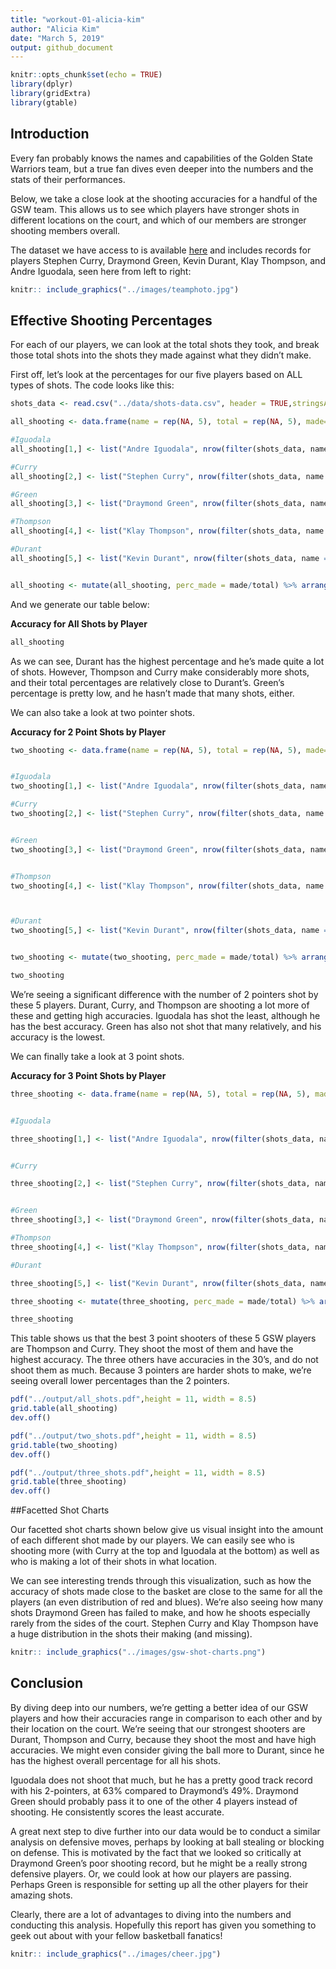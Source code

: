 ```yaml
---
title: "workout-01-alicia-kim"
author: "Alicia Kim"
date: "March 5, 2019"
output: github_document
---
```


```r
knitr::opts_chunk$set(echo = TRUE)
library(dplyr)
library(gridExtra)
library(gtable)
```

## Introduction
Every fan probably knows the names and capabilities of the Golden State Warriors team, but a true fan dives even deeper into the numbers and the stats of their performances.   

Below, we take a close look at the shooting accuracies for a handful of the GSW team.  This allows us to see which players have stronger shots in different locations on the court, and which of our members are stronger shooting members overall.

The dataset we have access to is available [here](https://github.com/ucb-stat133/stat133-hws) and includes records for players Stephen Curry, Draymond Green, Kevin Durant, Klay Thompson, and Andre Iguodala, seen here from left to right:

```r
knitr:: include_graphics("../images/teamphoto.jpg")

```


## Effective Shooting Percentages

For each of our players, we can look at the total shots they took, and break those total shots into the shots they made against what they didn't make.  


First off, let's look at the percentages for our five players based on ALL types of shots.  The code looks like this:

```r
shots_data <- read.csv("../data/shots-data.csv", header = TRUE,stringsAsFactors = FALSE)

all_shooting <- data.frame(name = rep(NA, 5), total = rep(NA, 5), made=rep(NA,5), stringsAsFactors = FALSE)

#Iguodala
all_shooting[1,] <- list("Andre Iguodala", nrow(filter(shots_data, name == "Andre Iguodala")), nrow(filter(shots_data, name == "Andre Iguodala", shot_made_flag == "shot_yes")))

#Curry
all_shooting[2,] <- list("Stephen Curry", nrow(filter(shots_data, name == "Stephen Curry")), nrow(filter(shots_data, name == "Stephen Curry", shot_made_flag == "shot_yes")))

#Green
all_shooting[3,] <- list("Draymond Green", nrow(filter(shots_data, name == "Draymond Green")), nrow(filter(shots_data, name == "Draymond Green", shot_made_flag == "shot_yes")))

#Thompson
all_shooting[4,] <- list("Klay Thompson", nrow(filter(shots_data, name == "Klay Thompson")), nrow(filter(shots_data, name == "Klay Thompson", shot_made_flag == "shot_yes")))

#Durant
all_shooting[5,] <- list("Kevin Durant", nrow(filter(shots_data, name == "Kevin Durant")), nrow(filter(shots_data, name == "Kevin Durant", shot_made_flag == "shot_yes")))


all_shooting <- mutate(all_shooting, perc_made = made/total) %>% arrange(desc(perc_made))
```
And we generate our table below:

__Accuracy for All Shots by Player__
```r
all_shooting
```


As we can see, Durant has the highest percentage and he's made quite a lot of shots.  However, Thompson and Curry make considerably more shots, and their total percentages are relatively close to Durant's.  Green's percentage is pretty low, and he hasn't made that many shots, either.  

We can also take a look at two pointer shots.  

__Accuracy for 2 Point Shots by Player__

```r

two_shooting <- data.frame(name = rep(NA, 5), total = rep(NA, 5), made=rep(NA,5), stringsAsFactors = FALSE)


#Iguodala
two_shooting[1,] <- list("Andre Iguodala", nrow(filter(shots_data, name == "Andre Iguodala", shot_type == "2PT Field Goal")), nrow(filter(shots_data, name == "Andre Iguodala", shot_type == "2PT Field Goal", shot_made_flag == "shot_yes")))

#Curry
two_shooting[2,] <- list("Stephen Curry", nrow(filter(shots_data, name == "Stephen Curry", shot_type == "2PT Field Goal")), nrow(filter(shots_data, name == "Stephen Curry", shot_type == "2PT Field Goal", shot_made_flag == "shot_yes")))


#Green
two_shooting[3,] <- list("Draymond Green", nrow(filter(shots_data, name == "Draymond Green", shot_type == "2PT Field Goal")), nrow(filter(shots_data, name == "Draymond Green", shot_type == "2PT Field Goal", shot_made_flag == "shot_yes")))


#Thompson
two_shooting[4,] <- list("Klay Thompson", nrow(filter(shots_data, name == "Klay Thompson", shot_type == "2PT Field Goal")), nrow(filter(shots_data, name == "Klay Thompson", shot_type == "2PT Field Goal", shot_made_flag == "shot_yes")))



#Durant
two_shooting[5,] <- list("Kevin Durant", nrow(filter(shots_data, name == "Kevin Durant", shot_type == "2PT Field Goal")), nrow(filter(shots_data, name == "Kevin Durant", shot_type == "2PT Field Goal", shot_made_flag == "shot_yes")))


two_shooting <- mutate(two_shooting, perc_made = made/total) %>% arrange(desc(perc_made))

two_shooting

```

We're seeing a significant difference with the number of 2 pointers shot by these 5 players.  Durant, Curry, and Thompson are shooting a lot more of these and getting high accuracies.  Iguodala has shot the least, although he has the best accuracy.  Green has also not shot that many relatively, and his accuracy is the lowest.


We can finally take a look at 3 point shots.

__Accuracy for 3 Point Shots by Player__

```r

three_shooting <- data.frame(name = rep(NA, 5), total = rep(NA, 5), made=rep(NA,5), stringsAsFactors = FALSE)


#Iguodala

three_shooting[1,] <- list("Andre Iguodala", nrow(filter(shots_data, name == "Andre Iguodala", shot_type == "3PT Field Goal")), nrow(filter(shots_data, name == "Andre Iguodala", shot_type == "3PT Field Goal", shot_made_flag == "shot_yes")))


#Curry

three_shooting[2,] <- list("Stephen Curry", nrow(filter(shots_data, name == "Stephen Curry", shot_type == "3PT Field Goal")), nrow(filter(shots_data, name == "Stephen Curry", shot_type == "3PT Field Goal", shot_made_flag == "shot_yes")))


#Green
three_shooting[3,] <- list("Draymond Green", nrow(filter(shots_data, name == "Draymond Green", shot_type == "3PT Field Goal")), nrow(filter(shots_data, name == "Draymond Green", shot_type == "3PT Field Goal", shot_made_flag == "shot_yes")))

#Thompson
three_shooting[4,] <- list("Klay Thompson", nrow(filter(shots_data, name == "Klay Thompson", shot_type == "3PT Field Goal")), nrow(filter(shots_data, name == "Klay Thompson", shot_type == "3PT Field Goal", shot_made_flag == "shot_yes")))

#Durant

three_shooting[5,] <- list("Kevin Durant", nrow(filter(shots_data, name == "Kevin Durant", shot_type == "3PT Field Goal")), nrow(filter(shots_data, name == "Kevin Durant", shot_type == "3PT Field Goal", shot_made_flag == "shot_yes")))

three_shooting <- mutate(three_shooting, perc_made = made/total) %>% arrange(desc(perc_made))

three_shooting
```


This table  shows us that the best 3 point shooters of these 5 GSW players are Thompson and Curry.  They shoot the most of them and have the highest accuracy.  The three others have accuracies in the 30's, and do not shoot them as much.  Because 3 pointers are harder shots to make, we're seeing overall lower percentages than the 2 pointers.

```r
pdf("../output/all_shots.pdf",height = 11, width = 8.5)
grid.table(all_shooting)
dev.off()
```
```r
pdf("../output/two_shots.pdf",height = 11, width = 8.5)
grid.table(two_shooting)
dev.off()
```

```r
pdf("../output/three_shots.pdf",height = 11, width = 8.5)
grid.table(three_shooting)
dev.off()
```


##Facetted Shot Charts

Our facetted shot charts shown below give us visual insight into the amount of each different shot made by our players.  We can easily see who is shooting more (with Curry at the top and Iguodala at the bottom) as well as who is making a lot of their shots in what location.  

We can see interesting trends through this visualization, such as how the accuracy of shots made close to the basket are close to the same for all the players (an even distribution of red and blues).  We're also seeing how many shots Draymond Green has failed to make, and how he shoots especially rarely from the sides of the court.  Stephen Curry and Klay Thompson have a huge distribution in the shots their making (and missing). 



```r
knitr:: include_graphics("../images/gsw-shot-charts.png")

```

## Conclusion

By diving deep into our numbers, we're getting a better idea of our GSW players and how their accuracies range in comparison to each other and by their location on the court.  We're seeing that our strongest shooters are Durant, Thompson and Curry, because they shoot the most and have high accuracies.  We might even consider giving the ball more to Durant, since he has the highest overall percentage for all his shots.  

Iguodala does not shoot that much, but he has a pretty good track record with his 2-pointers, at 63% compared to Draymond's 49%.  Draymond Green should probably pass it to one of the other 4 players instead of shooting. He consistently scores the least accurate.

A great next step to dive further into our data would be to conduct a similar analysis on defensive moves, perhaps by looking at ball stealing or blocking on defense.  This is motivated by the fact that we looked so critically at Draymond Green's poor shooting record, but he might be a really strong defensive players.  Or, we could look at how our players are passing. Perhaps Green is responsible for setting up all the other players for their amazing shots. 

Clearly, there are a lot of advantages to diving into the numbers and conducting this analysis.  Hopefully this report has given you something to geek out about with your fellow basketball fanatics!


```r
knitr:: include_graphics("../images/cheer.jpg")

```